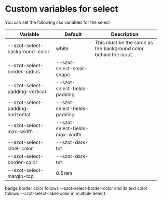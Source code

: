 
<Meta title="Components/FormFields/Select/Custom" />

# Custom variables for select

You can set the following css variables for the select

| Variable                         | Default                        | Description                                                     |
| -------------------------------- | ------------------------------ | --------------------------------------------------------------- |
| --szot-select-background-color   | white                          | This must be the same as the background color behind the input. |
| --szot-select-border-radius      | --szot-select-small-shape      |                                                                 |
| --szot-select-padding-vertical   | --szot-select-fields-padding   |                                                                 |
| --szot-select-padding-horizontal | --szot-select-fields-padding   |                                                                 |
| --szot-select-max-width          | --szot-select-fields-max-width |                                                                 |
| --szot-select-label-color        | --szot-dark-txt                |
| --szot-select-border-color       | --szot-dark-txt                |
| --szot-select-margin-top         | 0.5rem                         |

badge border color follows --szot-select-border-color and its text color
follows --szot-select-label-color in multiple Select.
